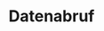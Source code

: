 ---
source-updated-at: 2025-05-16T04:52:11.000Z
translation-updated-at: 2025-06-06T17:44:23.638Z
title: Datenabruf
description: Erfahren Sie, wie Sie Daten mit Next.js abrufen, zwischenspeichern, erneuern und verändern können.
---